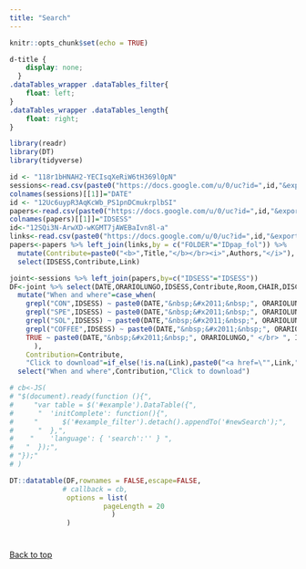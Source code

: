 ```yaml
---
title: "Search"
---
```


```r
knitr::opts_chunk$set(echo = TRUE)
```
```css
d-title {
    display: none;
  }
.dataTables_wrapper .dataTables_filter{
    float: left;
}
.dataTables_wrapper .dataTables_length{
    float: right;
}
```

```r
library(readr)
library(DT)
library(tidyverse)

id <- "118r1bHNAH2-YECIsqXeRiW6tH369l0pN"
sessions<-read.csv(paste0("https://docs.google.com/u/0/uc?id=",id,"&export=download"),sep=";")
colnames(sessions)[[1]]="DATE"
id <- "12Uc6uypR3AqKcWb_PS1pnDCmukrplbSI"
papers<-read.csv(paste0("https://docs.google.com/u/0/uc?id=",id,"&export=download"),sep=";")
colnames(papers)[[1]]="IDSESS"
id<-"12SQi3N-ArwXD-wKGMT7jAWEBaIvn8l-a"
links<-read.csv(paste0("https://docs.google.com/u/0/uc?id=",id,"&export=download"),sep=";")
papers<-papers %>% left_join(links,by = c("FOLDER"="IDpap_fol")) %>%
  mutate(Contribute=paste0("<b>",Title,"</b></br><i>",Authors,"</i>"), Link=Links)%>% 
  select(IDSESS,Contribute,Link)


```


```r
joint<-sessions %>% left_join(papers,by=c("IDSESS"="IDSESS"))
DF<-joint %>% select(DATE,ORARIOLUNGO,IDSESS,Contribute,Room,CHAIR,DISCUSSANT,Link) %>% 
  mutate("When and where"=case_when(
    grepl("CON",IDSESS) ~ paste0(DATE,"&nbsp;&#x2011;&nbsp;", ORARIOLUNGO," </br> ", IDSESS, " Room: "),
    grepl("SPE",IDSESS) ~ paste0(DATE,"&nbsp;&#x2011;&nbsp;", ORARIOLUNGO," </br> ", IDSESS, " Room: ", Room, " </br> Chair:&nbsp;", CHAIR, "</br>Disc.: ", DISCUSSANT),
    grepl("SOL",IDSESS) ~ paste0(DATE,"&nbsp;&#x2011;&nbsp;", ORARIOLUNGO," </br> ", IDSESS, " Room: ", Room, "</br> Chair:&nbsp;", CHAIR),
    grepl("COFFEE",IDSESS) ~ paste0(DATE,"&nbsp;&#x2011;&nbsp;", ORARIOLUNGO," </br> ", IDSESS, " Room: "),
    TRUE ~ paste0(DATE,"&nbsp;&#x2011;&nbsp;", ORARIOLUNGO," </br> ", IDSESS, " Room: ")
      ),
    Contribution=Contribute,
    "Click to download"=if_else(!is.na(Link),paste0("<a href=\"",Link,"\">View</a>"),"not avail.")) %>% 
  select("When and where",Contribution,"Click to download")

# cb<-JS(
# "$(document).ready(function (){",
#     "var table = $('#example').DataTable({",
#      "  'initComplete': function(){",
#     "      $('#example_filter').detach().appendTo('#newSearch');",
#      "  },",
#    "    'language': { 'search':'' } ",
#   "  });",
# "});"
# )

DT::datatable(DF,rownames = FALSE,escape=FALSE,
             # callback = cb,
              options = list(
                       pageLength = 20
                         )
              )
```
# {-}

<a href="#top">Back to top</a>
